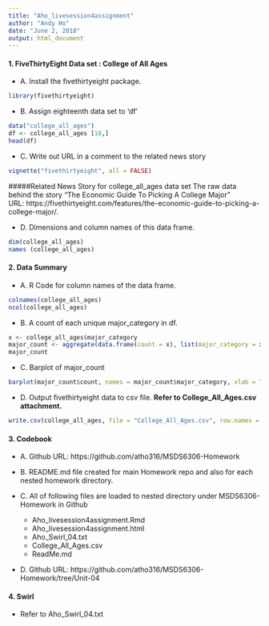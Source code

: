 ```yaml
---
title: "Aho_livesession4assignment"
author: "Andy Ho"
date: "June 2, 2018"
output: html_document
---
```


#### 1. FiveThirtyEight Data set : College of All Ages
* A. Install the fivethirtyeight package.
```r
library(fivethirtyeight)
```

* B. Assign eighteenth data set to 'df'
```r
data("college_all_ages")
df <- college_all_ages [18,]
head(df)
```

* C. Write out URL in a comment to the related news story
```r
vignette("fivethirtyeight", all = FALSE)
```
#####Related News Story for college_all_ages data set
The raw data behind the story "The Economic Guide To Picking A College Major"</br>
URL: https://fivethirtyeight.com/features/the-economic-guide-to-picking-a-college-major/.

* D. Dimensions and column names of this data frame.
```r
dim(college_all_ages)
names (college_all_ages)
```

#### 2. Data Summary
+ A. R Code for column names of the data frame.
```r
colnames(college_all_ages)
ncol(college_all_ages)
```

+ B. A count of each unique major_category in df.
```r
x <- college_all_ages$major_category
major_count <- aggregate(data.frame(count = x), list(major_category = x), length)
major_count
```

+ C. Barplot of major_count
```r
barplot(major_count$count, names = major_count$major_category, xlab = "Count", ylab = "Major", main = 'Major Count', col = 'blue', horiz = TRUE, las = 2)
```

+ D. Output fivethirtyeight data to csv file.  <b>Refer to College_All_Ages.csv attachment.</b>
```r
write.csv(college_all_ages, file = "College_All_Ages.csv", row.names = FALSE)
```

#### 3. Codebook
* A. Github URL: https://github.com/atho316/MSDS6306-Homework

* B. README.md file created for main Homework repo and also for each nested homework directory.

* C. All of following files are loaded to nested directory under MSDS6306-Homework in Github
     + Aho_livesession4assignment.Rmd
     + Aho_livesession4assignment.html
     + Aho_Swirl_04.txt
     + College_All_Ages.csv
     + ReadMe.md

* D. Github URL: https://github.com/atho316/MSDS6306-Homework/tree/Unit-04


#### 4. Swirl
+ Refer to Aho_Swirl_04.txt

  
